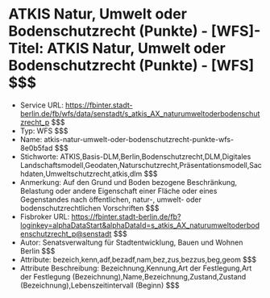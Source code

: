 # ATKIS Natur, Umwelt oder Bodenschutzrecht (Punkte) - [WFS]- Titel: ATKIS Natur, Umwelt oder Bodenschutzrecht (Punkte) - [WFS] $$$
- Service URL: https://fbinter.stadt-berlin.de/fb/wfs/data/senstadt/s_atkis_AX_naturumweltoderbodenschutzrecht_p $$$
- Typ: WFS $$$
- Name: atkis-natur-umwelt-oder-bodenschutzrecht-punkte-wfs-8e0b5fad $$$
- Stichworte: ATKIS,Basis-DLM,Berlin,Bodenschutzrecht,DLM,Digitales Landschaftsmodell,Geodaten,Naturschutzrecht,Präsentationsmodell,Sachdaten,Umweltschutzrecht,atkis,dlm $$$
- Anmerkung: Auf den Grund und Boden bezogene Beschränkung, Belastung oder andere Eigenschaft einer Fläche oder eines Gegenstandes nach öffentlichen, natur-, umwelt- oder bodenschutzrechtlichen Vorschriften $$$
- Fisbroker URL: https://fbinter.stadt-berlin.de/fb?loginkey=alphaDataStart&alphaDataId=s_atkis_AX_naturumweltoderbodenschutzrecht_p@senstadt $$$
- Autor: Senatsverwaltung für Stadtentwicklung, Bauen und Wohnen Berlin $$$
- Attribute: bezeich,kenn,adf,bezadf,nam,bez,zus,bezzus,beg,geom $$$
- Attribute Beschreibung: Bezeichnung,Kennung,Art der Festlegung,Art der Festlegung (Bezeichnung),Name,Bezeichnung,Zustand,Zustand (Bezeichnung),Lebenszeitintervall (Beginn) $$$
